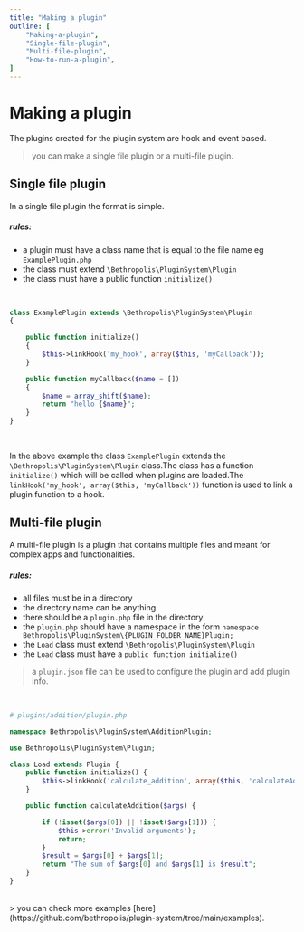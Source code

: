 ```yaml
---
title: "Making a plugin"
outline: [
    "Making-a-plugin",
    "Single-file-plugin",
    "Multi-file-plugin",
    "How-to-run-a-plugin",
]
---
```


# Making a plugin

The plugins created for the plugin system are hook and event based.


> you can make a single file plugin or a multi-file plugin.

## Single file plugin


In a single file plugin the format is simple.

##### rules:
- a plugin must have a class name that is equal to the file name eg `ExamplePlugin.php`
- the class must extend `\Bethropolis\PluginSystem\Plugin`
- the class must have a public function `initialize()`

<br/>

```php
class ExamplePlugin extends \Bethropolis\PluginSystem\Plugin
{

    public function initialize()
    {
        $this->linkHook('my_hook', array($this, 'myCallback'));
    }

    public function myCallback($name = [])
    {
        $name = array_shift($name);
        return "hello {$name}";
    }
}
```
<br/>


In the above example the class `ExamplePlugin` extends the `\Bethropolis\PluginSystem\Plugin` class.The class has a function `initialize()` which will be called when plugins are loaded.The `linkHook('my_hook', array($this, 'myCallback'))` function is used to link a plugin function to a hook.




## Multi-file plugin

A multi-file plugin is a plugin that contains multiple files and meant for complex apps and functionalities.

##### rules:
- all files must be in a directory
- the directory name can be anything
- there should be a `plugin.php` file in the directory
- the `plugin.php` should have a namespace in the form `namespace Bethropolis\PluginSystem\{PLUGIN_FOLDER_NAME}Plugin;`
- the `Load` class must extend `\Bethropolis\PluginSystem\Plugin`
- the `Load` class must have a `public function initialize()`

> a `plugin.json` file can be used to configure the plugin and add plugin info.

<br/>

```php
# plugins/addition/plugin.php

namespace Bethropolis\PluginSystem\AdditionPlugin;

use Bethropolis\PluginSystem\Plugin;

class Load extends Plugin {
    public function initialize() {
        $this->linkHook('calculate_addition', array($this, 'calculateAddition'));
    }

    public function calculateAddition($args) {

        if (!isset($args[0]) || !isset($args[1])) {
            $this->error('Invalid arguments');
            return;
        }
        $result = $args[0] + $args[1];
        return "The sum of $args[0] and $args[1] is $result";
    }
}
```
<br/>
> you can check more examples [here](https://github.com/bethropolis/plugin-system/tree/main/examples).




